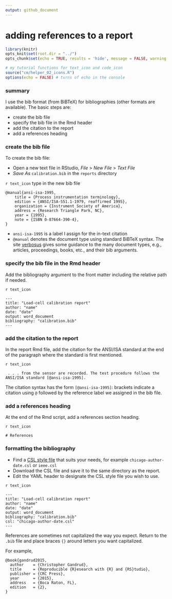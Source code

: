 ```yaml
---
output: github_document
--- 
```


# adding references to a report

```r
library(knitr)
opts_knit$set(root.dir = "../")
opts_chunk$set(echo = TRUE, results = 'hide', message = FALSE, warning = FALSE)
```

```r
# my tutorial functions for text_icon and code_icon
source("cm/helper_02_icons.R")
options(echo = FALSE) # turns of echo in the console
```




### summary 

I use the bib format (from BiBTeX) for bibliographies (other formats are available). The  basic steps are: 

- create the bib file  
- specify the bib file in the Rmd header  
- add the citation to the report  
- add a references heading 



### create the bib file 

To create the bib file: 

- Open a new text file in RStudio, *File* > *New File* > *Text File* 
- *Save As* `calibration.bib` in the `reports` directory 

`r text_icon` type in the new bib file

<pre class="r"><code>@manual{ansi-isa-1995,
    title = {Process instrumentation terminology},
    edition = {ANSI/ISA-S51.1-1979, reaffirmed 1995},
    organization = {Instrument Society of America},
    address = {Research Triangle Park, NC},
    year = {1995},
    note = {ISBN 0-87664-390-4},
}</code></pre>

- `ansi-isa-1995` is a label I assign for the in-text citation 
- `@manual` denotes the document type using standard BiBTeX syntax.  The site  [verbosus](https://verbosus.com/bibtex-style-examples.html) gives some guidance to the many document types, e.g., articles, proceedings, books, etc., and their bib arguments.   




### specify the bib file in the Rmd header

Add the bibliography argument to the front matter including the relative path if needed.  

`r text_icon`

<pre class="r"><code>---
title: "Load-cell calibration report"
author: "name"
date: "date"
output: word_document
bibliography: "calibration.bib"
---</code></pre>

 


### add the citation to the report

In the report Rmd file, add the citation for the ANSI/ISA standard at the end of the paragraph where the standard is first mentioned. 



`r text_icon`

<pre class="r"><code> . . . from the sensor are recorded. The test procedure follows the ANSI/ISA standard [@ansi-isa-1995]. 
</code></pre>

The citation syntax has the form `[@ansi-isa-1995]`: brackets indicate a citation using `@`  followed by the reference label we assigned in the bib file.


 


### add a references heading

At the end of the Rmd script, add a references section heading.

`r text_icon`

<pre class="r"><code># References
</code></pre>


### formatting the bibliography

- Find a [CSL style file](http://citationstyles.org/styles/) that suits your needs, for example `chicago-author-date.csl` or `ieee.csl` 
- Download the CSL file and save it to the same directory as the report. 
- Edit the YAML header to designate the CSL style file you wish to use.  

`r text_icon`

<pre class="r"><code>---
title: "Load-cell calibration report"
author: "name"
date: "date"
output: word_document
bibliography: "calibration.bib"
csl: "chicago-author-date.csl"
---</code></pre>

References are sometimes not capitalized the way you expect. Return to the `.bib` file and place braces `{}` around letters you want capitalized. 

For example, 

```
@book{gandrud2015,
  author    = {Christopher Gandrud}, 
  title     = {Reproducible {R}esearch with {R} and {RS}tudio},
  publisher = {CRC Press},
  year      = {2015},
  address   = {Boca Raton, FL},
  edition   = {2},
}
```
